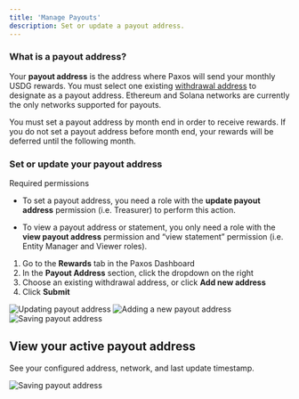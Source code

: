 ```yaml
---
title: 'Manage Payouts'
description: Set or update a payout address.
---
```

[addresses]: /dashboard/addresses
[fiat]: /dashboard/fiat

### What is a payout address?

Your **payout address** is the address where Paxos will send your monthly USDG rewards. You must select one existing [withdrawal address](https://docs.paxos.com/dashboard/addresses) to designate as a payout address. Ethereum and Solana networks are currently the only networks supported for payouts. 

<Warning>
You must set a payout address by month end in order to receive rewards. If you do not set a payout address before month end, your rewards will be deferred until the following month. 
</Warning>

### Set or update your payout address
<Warning>

 Required permissions

- To set a payout address, you need a role with the **update payout address** permission (i.e. Treasurer) to perform this action.

- To view a payout address or statement, you only need a role with the **view payout address** permission and “view statement” permission (i.e. Entity Manager and Viewer roles).

</Warning>

1. Go to the **Rewards** tab in the Paxos Dashboard
2. In the **Payout Address** section, click the dropdown on the right
3. Choose an existing withdrawal address, or click **Add new address**
4. Click **Submit**

![Updating payout address](/images/rewards-payout-change.png)
![Adding a new payout address](/images/rewards-payout-add-address.png)
![Saving payout address](/images/rewards-payout-save-address.png)

## View your active payout address

See your configured address, network, and last update timestamp.

![Saving payout address](/images/rewards-view-active-payouts.png)
